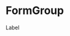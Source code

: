 
<Meta title="Objects|Form/Layout" component={FormGroup} />

# FormGroup

<Preview>
  <Story name="FormGroup">
    <FormGroup
      variant={select("variant", {
        "": null,
        success: "success",
        error: "error",
        warning: "warning",
      })}
      detail={text("detail", "Detail")}
    >
      <Fragment>
        <Label>Label</Label>
        <Field />
      </Fragment>
    </FormGroup>
  </Story>
</Preview>
